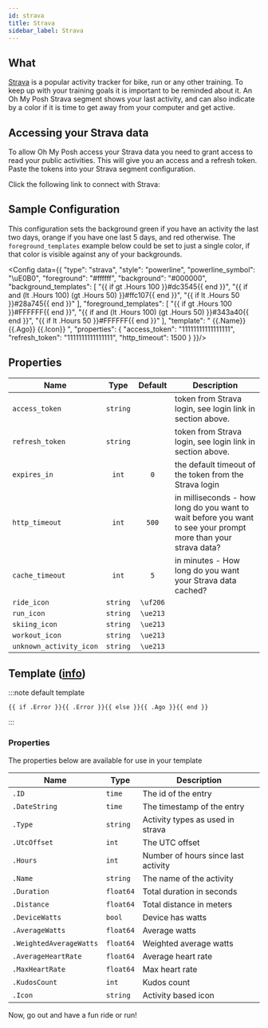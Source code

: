 ```yaml
---
id: strava
title: Strava
sidebar_label: Strava
---
```



## What

[Strava][strava] is a popular activity tracker for bike, run or any other training.
To keep up with your training goals it is important to be reminded about it.
An Oh My Posh Strava segment shows your last activity,
and can also indicate by a color if it is time to get away from your computer and get active.

## Accessing your Strava data

To allow Oh My Posh access your Strava data you need to grant access to read your public activities.
This will give you an access and a refresh token. Paste the tokens into your Strava segment configuration.

Click the following link to connect with Strava:

<a href="https://www.strava.com/oauth/authorize?client_id=76033&response_type=code&redirect_uri=https://ohmyposh.dev/api/auth&approval_prompt=force&scope=read,activity:read&state=strava">
  <StravaConnect />
</a>

## Sample Configuration

This configuration sets the background green if you have an activity the last two days,
orange if you have one last 5 days, and red otherwise. The `foreground_templates` example below could be set to just a single color,
if that color is visible against any of your backgrounds.


<Config data={{
  "type": "strava",
  "style": "powerline",
  "powerline_symbol": "\uE0B0",
  "foreground": "#ffffff",
  "background": "#000000",
  "background_templates": [
    "{{ if gt .Hours 100 }}#dc3545{{ end }}",
    "{{ if and (lt .Hours 100) (gt .Hours 50) }}#ffc107{{ end }}",
    "{{ if lt .Hours 50 }}#28a745{{ end }}"
  ],
  "foreground_templates": [
    "{{ if gt .Hours 100 }}#FFFFFF{{ end }}",
    "{{ if and (lt .Hours 100) (gt .Hours 50) }}#343a40{{ end }}",
    "{{ if lt .Hours 50 }}#FFFFFF{{ end }}"
  ],
  "template": " {{.Name}} {{.Ago}} {{.Icon}} ",
  "properties": {
    "access_token": "11111111111111111",
    "refresh_token": "1111111111111111",
    "http_timeout": 1500
  }
}}/>

## Properties

| Name                    | Type     | Default  | Description                                                                                                   |
| ----------------------- | :------: | :------: | ------------------------------------------------------------------------------------------------------------- |
| `access_token`          | `string` |          | token from Strava login, see login link in section above.                                                     |
| `refresh_token`         | `string` |          | token from Strava login, see login link in section above.                                                     |
| `expires_in`            | `int`    | `0`      | the default timeout of the token from the Strava login                                                        |
| `http_timeout`          | `int`    | `500`    | in milliseconds - how long do you want to wait before you want to see your prompt more than your strava data? |
| `cache_timeout`         | `int`    | `5`      | in minutes - How long do you want your Strava data cached?                                                    |
| `ride_icon`             | `string` | `\uf206` |                                                                                                               |
| `run_icon`              | `string` | `\ue213` |                                                                                                               |
| `skiing_icon`           | `string` | `\ue213` |                                                                                                               |
| `workout_icon`          | `string` | `\ue213` |                                                                                                               |
| `unknown_activity_icon` | `string` | `\ue213` |                                                                                                               |

## Template ([info][templates])

:::note default template

```template
{{ if .Error }}{{ .Error }}{{ else }}{{ .Ago }}{{ end }}
```

:::

### Properties

The properties below are available for use in your template

| Name                    | Type      | Description                         |
| ----------------------- | --------- | ----------------------------------- |
| `.ID`                   | `time`    | The id of the entry                 |
| `.DateString`           | `time`    | The timestamp of the entry          |
| `.Type`                 | `string`  | Activity types as used in strava    |
| `.UtcOffset`            | `int`     | The UTC offset                      |
| `.Hours`                | `int`     | Number of hours since last activity |
| `.Name`                 | `string`  | The name of the activity            |
| `.Duration`             | `float64` | Total duration in seconds           |
| `.Distance`             | `float64` | Total distance in meters            |
| `.DeviceWatts`          | `bool`    | Device has watts                    |
| `.AverageWatts`         | `float64` | Average watts                       |
| `.WeightedAverageWatts` | `float64` | Weighted average watts              |
| `.AverageHeartRate`     | `float64` | Average heart rate                  |
| `.MaxHeartRate`         | `float64` | Max heart rate                      |
| `.KudosCount`           | `int`     | Kudos count                         |
| `.Icon`                 | `string`  | Activity based icon                 |

Now, go out and have a fun ride or run!

[templates]: /docs/configuration/templates
[strava]: http://www.strava.com/
[strava-connect]: https://www.strava.com/oauth/authorize?client_id=76033&response_type=code&redirect_uri=https://ohmyposh.dev/api/auth&approval_prompt=force&scope=read,activity:read
